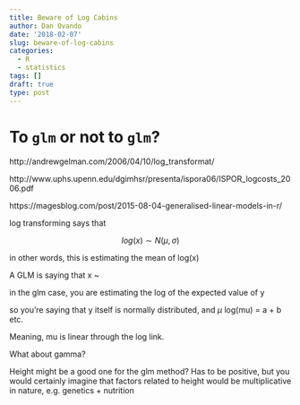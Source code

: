 ```yaml
---
title: Beware of Log Cabins
author: Dan Ovando
date: '2018-02-07'
slug: beware-of-log-cabins
categories:
  - R
  - statistics
tags: []
draft: true
type: post
---
```



# To `glm` or not to `glm`?

http://andrewgelman.com/2006/04/10/log_transformat/

http://www.uphs.upenn.edu/dgimhsr/presenta/ispora06/ISPOR_logcosts_2006.pdf

https://magesblog.com/post/2015-08-04-generalised-linear-models-in-r/

log transforming says that 

$$log(x) \sim N(\mu, \sigma)$$

in other words, this is estimating the mean of log(x)

A GLM is saying that x ~ 

in the glm case, you are estimating the log of the expected value of y

so you're saying that y itself is normally distributed, and $\mu$ log(mu) = a + b etc. 

Meaning, mu is linear through the log link. 

What about gamma?

Height might be a good one for the glm method? Has to be positive, but you would certainly imagine that factors related to height would be multiplicative in nature, e.g. genetics + nutrition 

